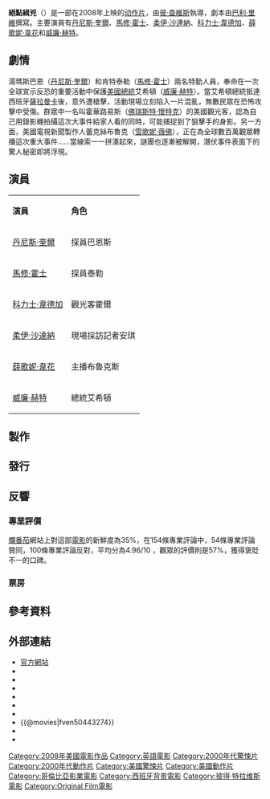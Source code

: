 {{noteTA
|T=zh-hans:刺杀据点;zh-hk:絕點緝兇;zh-tw:刺殺據點;
|G1=Show
|G2=Movie
|1=zh-hk:彼·查維斯;zh-tw:彼德·塔維斯;
|2=zh-hk:達尼亞·蘭竇;zh-tw:塔尼亞·蘭多;
|3=zh-hk:巴利·里維;zh-tw:貝瑞·雷米;
}}
{{Infobox Film
| name               = 絕點緝兇
| original_name      = Vantage Point
| image              = 刺殺據點.jpg
| caption            = 台灣區海報
| director           = [[彼·查維斯|彼·查維斯]]
| producer           = [[哥倫·格連|哥倫·格連]]<br />[[達尼亞·蘭竇|達尼亞·蘭竇]]<br />[[連活·史賓斯|連活·史賓斯]]
| writer             = [[巴利·里維|巴利·里維]]
| starring           = [[丹尼斯·奎爾|丹尼斯·奎爾]]<br />[[馬修·霍士|馬修·霍士]]<br />[[科力士·韋德加|科力士·韋德加]]<br />[[薛歌妮·韋花|薛歌妮·韋花]]<br />[[威廉·赫特|威廉·赫特]]<br />[[柔伊·沙達納|柔伊·沙達納]]
| music              = [[艾迪·奧華遜|艾迪·奧華遜]]
| cinematography     = [[艾米亞·莫奇|艾米亞·莫奇]]
| editing            = [[史超活·巴特|史超活·巴特]]
| production_company = {{lang|en|[[Original_Film|Original Film]]}}
| studio             = {{lang|en|[[Relativity_Media|Relativity Media]]}}
| distributor        = [[哥倫比亞電影公司|哥倫比亞]]
| released           = {{Flagicon|HKG}}2008年2月21日<br />{{Flagicon|USA}}2008年2月22日<br />{{Flagicon|TWN}}2008年2月27日
| runtime            = 90 分鐘
| country            = {{USA}}
| language           = [[英語|英語]]
| budget             = $40,000,000美元<ref name=BoxOfficeMojo>{{cite web |url=http://boxofficemojo.com/movies/?id=vantagepoint.htm |title=Vantage Point |publisher=[[Box_Office_Mojo|Box Office Mojo]] |accessdate=2012-07-24}}</ref>
| gross              = $151,161,491美元<ref name=BoxOfficeMojo/>
| preceded_by        = 
| followed_by        = 
| website            = http://www.vantagepoint-movie.com
| amg_id             = 1:351487
| imdb_id            = 0443274
| cn_name            = 刺杀据点
| hk_name            = 絕點緝兇
| tw_name            = 刺殺據點
}}
'''絕點緝兇'''（{{lang-en|'''''Vantage Point'''''}}）是一部在2008年上映的[[动作片|动作片]]，由[[彼·查維斯|彼·查維斯]]執導，劇本由[[巴利·里維|巴利·里維]]撰寫。主要演員有[[丹尼斯·奎爾|丹尼斯·奎爾]]、[[馬修·霍士|馬修·霍士]]、[[柔伊·沙達納|柔伊·沙達納]]、[[科力士·韋德加|科力士·韋德加]]、[[薛歌妮·韋花|薛歌妮·韋花]]和[[威廉·赫特|威廉·赫特]]。

== 劇情 ==
湯瑪斯巴恩（[[丹尼斯·奎爾|丹尼斯·奎爾]]）和肯特泰勒（[[馬修·霍士|馬修·霍士]]）兩名特勤人員，奉命在一次全球宣示反恐的重要活動中保護[[美國總統|美國總統]]艾希頓（[[威廉·赫特|威廉·赫特]]）。當艾希頓總統抵達西班牙[[薩拉曼卡|薩拉曼卡]]後，意外遭槍擊，活動現場立刻陷入一片混亂，無數民眾在恐怖攻擊中受傷。群眾中一名叫霍華路易斯（[[佛瑞斯特·懷特克|佛瑞斯特·懷特克]]）的美國觀光客，認為自己用錄影機拍攝這次大事件給家人看的同時，可能捕捉到了狙擊手的身影。另一方面，美國電視新聞製作人蕾克絲布魯克（[[雪歌妮·薇佛|雪歌妮·薇佛]]），正在為全球數百萬觀眾轉播這次重大事件……當線索一一拼湊起來，謎團也逐漸被解開，潛伏事件表面下的驚人秘密即將浮現。

== 演員 ==
{|class="wikitable" 
|- align=center
|'''演員'''
|'''角色'''
|-
| [[丹尼斯·奎爾|丹尼斯·奎爾]]||探員巴恩斯
|-
| [[馬修·霍士|馬修·霍士]]||探員泰勒
|-
| [[科力士·韋德加|科力士·韋德加]]||觀光客霍爾
|-
| [[柔伊·沙達納|柔伊·沙達納]]||現場採訪記者安琪
|-
| [[薛歌妮·韋花|薛歌妮·韋花]]||主播布魯克斯
|-
| [[威廉·赫特|威廉·赫特]]||總統艾希頓  
|}

==製作==

==發行==

==反響==

===專業評價===
[[爛番茄|爛番茄]]網站上對這部[[電影|電影]]的新鮮度為35%，在154條專業評論中，54條專業評論贊同，100條專業評論反對，平均分為4.96/10 ，觀眾的評價則是57%，獲得褒貶不一的口碑。
===票房===

== 參考資料 ==
{{Reflist}}

== 外部連結 ==
* [http://www.vantagepoint-movie.com/ 官方網站]{{en}}
* {{IMDb title|0443274|Vantage Point}}
* {{rotten-tomatoes|id=vantage_point}}
* {{Metacritic film|vantage-point}}
* {{mojo title|vantagepoint}}
* {{amg movie|351487}}
* {{yahoomovie id|id=2468|title=刺殺據點}}
* {{@movies|fven50443274}}
* {{Mtime|55991}}
* {{douban}}

{{彼得·特拉维斯}}
{{DEFAULTSORT:Vantage Point}}
[[Category:2008年美國電影作品|Category:2008年美國電影作品]]
[[Category:英語電影|Category:英語電影]]
[[Category:2000年代驚悚片|Category:2000年代驚悚片]]
[[Category:2000年代動作片|Category:2000年代動作片]]
[[Category:美國驚悚片|Category:美國驚悚片]]
[[Category:美國動作片|Category:美國動作片]]
[[Category:哥倫比亞影業電影|Category:哥倫比亞影業電影]]
[[Category:西班牙背景電影|Category:西班牙背景電影]]
[[Category:彼得·特拉维斯電影|Category:彼得·特拉维斯電影]]
[[Category:Original_Film電影|Category:Original Film電影]]